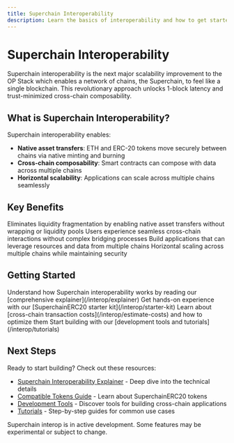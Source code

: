 ```yaml
---
title: Superchain Interoperability
description: Learn the basics of interoperability and how to get started building cross-chain applications.
---
```




# Superchain Interoperability

Superchain interoperability is the next major scalability improvement to the OP Stack which enables a network of chains, the Superchain, to feel like a single blockchain. This revolutionary approach unlocks 1-block latency and trust-minimized cross-chain composability.

## What is Superchain Interoperability?

Superchain interoperability enables:

*   **Native asset transfers**: ETH and ERC-20 tokens move securely between chains via native minting and burning
*   **Cross-chain composability**: Smart contracts can compose with data across multiple chains
*   **Horizontal scalability**: Applications can scale across multiple chains seamlessly

## Key Benefits

<CardGroup cols={2}>
  <Card title="Liquidity Efficiency" icon="droplet">
    Eliminates liquidity fragmentation by enabling native asset transfers without wrapping or liquidity pools
  </Card>

  <Card title="Enhanced UX" icon="user">
    Users experience seamless cross-chain interactions without complex bridging processes
  </Card>

  <Card title="Developer Flexibility" icon="code">
    Build applications that can leverage resources and data from multiple chains
  </Card>

  <Card title="Scalability" icon="arrow-trend-up">
    Horizontal scaling across multiple chains while maintaining security
  </Card>
</CardGroup>

## Getting Started

<Steps>
  <Step title="Learn the Basics">
    Understand how Superchain interoperability works by reading our [comprehensive explainer](/interop/explainer)
  </Step>

  <Step title="Try the Starter Kit">
    Get hands-on experience with our [SuperchainERC20 starter kit](/interop/starter-kit)
  </Step>

  <Step title="Estimate Costs">
    Learn about [cross-chain transaction costs](/interop/estimate-costs) and how to optimize them
  </Step>

  <Step title="Build Your App">
    Start building with our [development tools and tutorials](/interop/tutorials)
  </Step>
</Steps>

## Next Steps

Ready to start building? Check out these resources:

*   [Superchain Interoperability Explainer](/interop/explainer) - Deep dive into the technical details
*   [Compatible Tokens Guide](/interop/compatible-tokens) - Learn about SuperchainERC20 tokens
*   [Development Tools](/interop/tools) - Discover tools for building cross-chain applications
*   [Tutorials](/interop/tutorials) - Step-by-step guides for common use cases

<Info>
  Superchain interop is in active development. Some features may be experimental or subject to change.
</Info>
